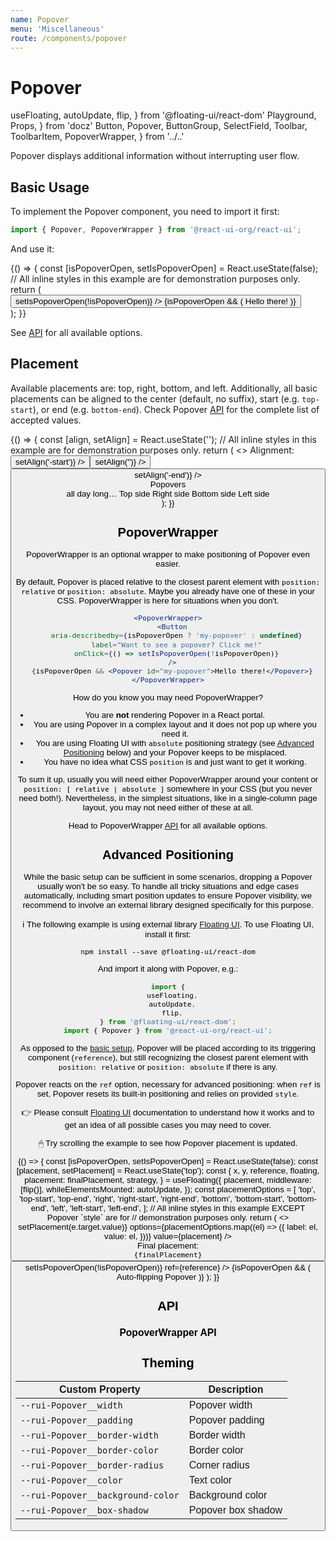```yaml
---
name: Popover
menu: 'Miscellaneous'
route: /components/popover
---
```


# Popover

  useFloating,
  autoUpdate,
  flip,
} from '@floating-ui/react-dom'
  Playground,
  Props,
} from 'docz'
  Button,
  Popover,
  ButtonGroup,
  SelectField,
  Toolbar,
  ToolbarItem,
  PopoverWrapper,
} from '../..'

Popover displays additional information without interrupting user flow.

## Basic Usage

To implement the Popover component, you need to import it first:

```js
import { Popover, PopoverWrapper } from '@react-ui-org/react-ui';
```

And use it:

<Playground>
{() => {
  const [isPopoverOpen, setIsPopoverOpen] = React.useState(false);
  // All inline styles in this example are for demonstration purposes only.
  return (
    <div
      style={{
        display: 'grid',
        placeContent: 'center',
        minWidth: '20rem',
        minHeight: '10rem',
      }}
    >
      <PopoverWrapper>
        <Button
          aria-describedby={isPopoverOpen ? 'my-popover' : undefined}
          label="Want to see a popover? Click me!"
          onClick={() => setIsPopoverOpen(!isPopoverOpen)}
        />
        {isPopoverOpen && (
          <Popover id="my-popover">
            Hello there!
          </Popover>
        )}
      </PopoverWrapper>
    </div>
  );
}}
</Playground>

See [API](#api) for all available options.

## Placement

Available placements are: top, right, bottom, and left. Additionally, all basic
placements can be aligned to the center (default, no suffix), start (e.g.
`top-start`), or end (e.g. `bottom-end`). Check Popover [API](#api) for the
complete list of accepted values.

<Playground>
{() => {
  const [align, setAlign] = React.useState('');
  // All inline styles in this example are for demonstration purposes only.
  return (
    <>
      <Toolbar align="baseline">
        <ToolbarItem>
          <span id="alignment-options-label">Alignment:</span>
        </ToolbarItem>
        <ToolbarItem>
          <ButtonGroup aria-labelledby="alignment-options-label">
            <Button
              color={align === '-start' ? 'dark' : 'primary'}
              label="start"
              onClick={() => setAlign('-start')}
            />
            <Button
              color={align === '' ? 'dark' : 'primary'}
              label="center"
              onClick={() => setAlign('')}
            />
            <Button
              color={align === '-end' ? 'dark' : 'primary'}
              label="end"
              onClick={() => setAlign('-end')}
            />
          </ButtonGroup>
        </ToolbarItem>
      </Toolbar>
      <div
        style={{
          display: 'grid',
          placeContent: 'center',
          minWidth: '20rem',
          minHeight: '15rem',
        }}
      >
        <PopoverWrapper>
          <Placeholder bordered aria-describedby="my-popover-top">
            Popovers
            <br />
            all day long…
          </Placeholder>
          <Popover id="my-popover-top" placement={`top${align}`}>
            Top side
          </Popover>
          <Popover id="my-popover-right" placement={`right${align}`}>
            Right side
          </Popover>
          <Popover id="my-popover-bottom" placement={`bottom${align}`}>
            Bottom side
          </Popover>
          <Popover id="my-popover-left" placement={`left${align}`}>
            Left side
          </Popover>
        </PopoverWrapper>
      </div>
    </>
  );
}}
</Playground>

## PopoverWrapper

PopoverWrapper is an optional wrapper to make positioning of Popover even
easier.

By default, Popover is placed relative to the closest parent element with
`position: relative` or `position: absolute`. Maybe you already have one of
these in your CSS. PopoverWrapper is here for situations when you don't.

```jsx
<PopoverWrapper>
  <Button
    aria-describedby={isPopoverOpen ? 'my-popover' : undefined}
    label="Want to see a popover? Click me!"
    onClick={() => setIsPopoverOpen(!isPopoverOpen)}
  />
  {isPopoverOpen && <Popover id="my-popover">Hello there!</Popover>}
</PopoverWrapper>
```

How do you know you may need PopoverWrapper?

- You are **not** rendering Popover in a React portal.
- You are using Popover in a complex layout and it does not pop up where you
  need it.
- You are using Floating UI with `absolute` positioning strategy (see
  [Advanced Positioning](#advanced-positioning) below) and your Popover keeps to
  be misplaced.
- You have no idea what CSS `position` is and just want to get it working.

To sum it up, usually you will need either PopoverWrapper around your content or
`position: [ relative | absolute ]` somewhere in your CSS (but you never need
both!). Nevertheless, in the simplest situations, like in a single-column page
layout, you may not need either of these at all.

Head to PopoverWrapper [API](#popoverwrapper-api) for all available options.

## Advanced Positioning

While the basic setup can be sufficient in some scenarios, dropping a Popover
usually won't be so easy. To handle all tricky situations and edge cases
automatically, including smart position updates to ensure Popover visibility,
we recommend to involve an external library designed specifically for this
purpose.

ℹ️ The following example is using external library [Floating UI]. To use
Floating UI, install it first:

```shell
npm install --save @floating-ui/react-dom
```

And import it along with Popover, e.g.:

```js
import {
  useFloating,
  autoUpdate,
  flip,
} from '@floating-ui/react-dom';
import { Popover } from '@react-ui-org/react-ui';
```

As opposed to the [basic setup](#placement), Popover will be placed according to
its triggering component (`reference`), but still recognizing the closest parent
element with `position: relative` or `position: absolute` if there is any.

Popover reacts on the `ref` option, necessary for advanced positioning:
when `ref` is set, Popover resets its built-in positioning and relies
on provided `style`.

👉 Please consult [Floating UI] documentation to understand how it works and to
get an idea of all possible cases you may need to cover.

🖱 Try scrolling the example to see how Popover placement is updated.

<Playground>
  {() => {
    const [isPopoverOpen, setIsPopoverOpen] = React.useState(false);
    const [placement, setPlacement] = React.useState('top');
    const {
      x,
      y,
      reference,
      floating,
      placement: finalPlacement,
      strategy,
    } = useFloating({
      placement,
      middleware: [flip()],
      whileElementsMounted: autoUpdate,
    });
    const placementOptions = [
      'top',
      'top-start',
      'top-end',
      'right',
      'right-start',
      'right-end',
      'bottom',
      'bottom-start',
      'bottom-end',
      'left',
      'left-start',
      'left-end',
    ];
    // All inline styles in this example EXCEPT Popover `style` are for
    // demonstration purposes only.
    return (
      <>
        <Toolbar>
          <ToolbarItem>
            <SelectField
              label="Suggested placement:"
              onChange={e => setPlacement(e.target.value)}
              options={placementOptions.map((el) => ({
                label: el,
                value: el,
              }))}
              value={placement}
            />
          </ToolbarItem>
          <ToolbarItem>
            <div className="mb-2">Final placement:</div>
            <code>{finalPlacement}</code>
          </ToolbarItem>
        </Toolbar>
        <div
          style={{
            width: '40rem',
            maxWidth: '100%',
            height: '10rem',
            overflow: 'auto',
          }}
        >
          <div
            style={{
              position: 'relative',
              width: '60rem',
              height: '20rem',
              paddingBlock: '7rem',
              textAlign: 'center',
            }}
          >
            <Button
              aria-describedby={isPopoverOpen ? 'my-advanced-popover' : undefined}
              label="Trigger Popover"
              onClick={() => setIsPopoverOpen(!isPopoverOpen)}
              ref={reference}
            />
            {isPopoverOpen && (
              <Popover
                id="my-advanced-popover"
                placement={finalPlacement}
                style={{
                  position: strategy,
                  top: y ? y : '',
                  left: x ? x : '',
                }}
                ref={floating}
              >
                Auto-flipping Popover
              </Popover>
            )}
          </div>
        </div>
      </>
    );
  }}
</Playground>

## API

<Props table of={Popover} />

### PopoverWrapper API

<Props table of={PopoverWrapper} />

## Theming

| Custom Property                                      | Description                                                  |
|------------------------------------------------------|--------------------------------------------------------------|
| `--rui-Popover__width`                               | Popover width                                                |
| `--rui-Popover__padding`                             | Popover padding                                              |
| `--rui-Popover__border-width`                        | Border width                                                 |
| `--rui-Popover__border-color`                        | Border color                                                 |
| `--rui-Popover__border-radius`                       | Corner radius                                                |
| `--rui-Popover__color`                               | Text color                                                   |
| `--rui-Popover__background-color`                    | Background color                                             |
| `--rui-Popover__box-shadow`                          | Popover box shadow                                           |

[Floating UI]: https://floating-ui.com/docs/react-dom
